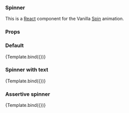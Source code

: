 

<Meta title="Spinner" component={Spinner} />


### Spinner

This is a [React](https://reactjs.org/) component for the Vanilla [Spin](https://docs.vanillaframework.io/settings/animation-settings/#spin) animation.

### Props

<ArgsTable of={Spinner} />

### Default

<Canvas>
  <Story name="Default">{Template.bind({})}</Story>
</Canvas>

### Spinner with text

<Canvas>
  <Story name="Text" args={{ text: "Loading..." }}>
    {Template.bind({})}
  </Story>
</Canvas>

### Assertive spinner

<Canvas>
  <Story name="Assertive" args={{ ariaLive: "assertive" }}>
    {Template.bind({})}
  </Story>
</Canvas>
